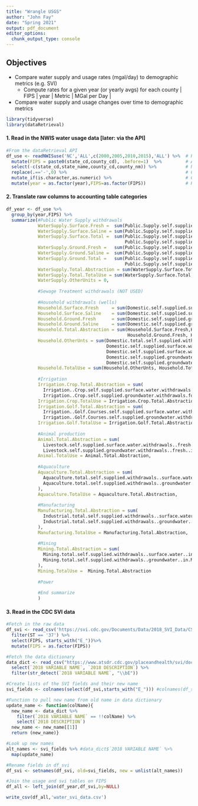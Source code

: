 ```yaml
---
title: "Wrangle USGS"
author: "John Fay"
date: "Spring 2021"
output: pdf_document
editor_options: 
  chunk_output_type: console
---
```


## Objectives
- Compare water supply and usage rates (mgal/day) to demographic metrics (e.g. SVI)
  - Compute rates for a given year (or yearly avgs) for each county
    | FIPS | year | Metric | MGal per Day |

- Compare water supply and usage changes over time to demographic metrics

```r
library(tidyverse)
library(dataRetrieval)
```


#### 1. Read in the NWIS water usage data [later: via the API]
```r
#From the dataRetrieval API
df_use <- readNWISuse('NC','ALL',c(2000,2005,2010,2015),'ALL') %>%  # Read data for NC
  mutate(FIPS = paste0(state_cd,county_cd), .before=1)  %>%         # Add FIPS column
  select(-c(state_cd,state_name,county_cd,county_nm)) %>%           # Remove labels
  replace(.=='-',0) %>%                                             # Convert missing values to zero
  mutate_if(is.character,as.numeric) %>%                            # Convert data fields to numeric
  mutate(year = as.factor(year),FIPS=as.factor(FIPS))               # Revert year & FIPS to factor

```         
   

#### 2. Translate raw columns to accounting table categories
```r
df_year <- df_use %>% 
  group_by(year,FIPS) %>% 
  summarize(#Public Water Supply withdrawals
            WaterSupply.Surface.Fresh =  sum(Public.Supply.self.supplied.surface.water.withdrawals..fresh..in.Mgal.d),  #B7
            WaterSupply.Surface.Saline = sum(Public.Supply.self.supplied.surface.water.withdrawals..saline..in.Mgal.d), #B8
            WaterSupply.Surface.Total =  sum(Public.Supply.self.supplied.surface.water.withdrawals..fresh..in.Mgal.d,   #B5
                                             Public.Supply.self.supplied.surface.water.withdrawals..saline..in.Mgal.d),
            WaterSupply.Ground.Fresh =   sum(Public.Supply.self.supplied.groundwater.withdrawals..fresh..in.Mgal.d),    #B10
            WaterSupply.Ground.Saline =  sum(Public.Supply.self.supplied.groundwater.withdrawals..saline..in.Mgal.d),   #B11
            WaterSupply.Ground.Total =   sum(Public.Supply.self.supplied.groundwater.withdrawals..fresh..in.Mgal.d,     #B9
                                             Public.Supply.self.supplied.groundwater.withdrawals..saline..in.Mgal.d),
            WaterSupply.Total.Abstraction = sum(WaterSupply.Surface.Total, WaterSupply.Ground.Total),                   #B5
            WaterSupply.Total.TotalUse = sum(WaterSupply.Surface.Total, WaterSupply.Ground.Total),                      #B16
            WaterSupply.OtherUnits = 0, 
            
            #Sewage Treatment withdrawals (NOT USED)
            
            #Household withdrawals (wells)
            Household.Surface.Fresh     = sum(Domestic.self.supplied.surface.water.withdrawals..fresh..in.Mgal.d),      #D7
            Household.Surface.Saline    = sum(Domestic.self.supplied.surface.water.withdrawals..saline..in.Mgal.d),     #D8
            Household.Ground.Fresh      = sum(Domestic.self.supplied.groundwater.withdrawals..fresh..in.Mgal.d),        #D10
            Household.Ground.Saline     = sum(Domestic.self.supplied.groundwater.withdrawals..saline..in.Mgal.d),       #D11
            Household.Total.Abstraction = sum(Household.Surface.Fresh,Household.Surface.Saline,                         #D5
                                              Household.Ground.Fresh, Household.Ground.Saline),
            Household.OtherUnts = sum(Domestic.total.self.supplied.withdrawals.plus.deliveries..in.Mgal.d -             #D13
                                      Domestic.self.supplied.surface.water.withdrawals..fresh..in.Mgal.d - 
                                      Domestic.self.supplied.surface.water.withdrawals..saline..in.Mgal.d -
                                      Domestic.self.supplied.groundwater.withdrawals..fresh..in.Mgal.d - 
                                      Domestic.self.supplied.groundwater.withdrawals..saline..in.Mgal.d),
            Household.TotalUse = sum(Household.OtherUnts, Household.Total.Abstraction),                                 #D16
            
            #Irrigation
            Irrigation.Crop.Total.Abstraction = sum(                                                                    #E5
              Irrigation..Crop.self.supplied.surface.water.withdrawals.for.crops..fresh..in.Mgal.d,
              Irrigation..Crop.self.supplied.groundwater.withdrawals.for.crops..fresh..in.Mgal.d),
            Irrigation.Crop.TotalUse = Irrigation.Crop.Total.Abstraction,                                               #E16
            Irrigation.Golf.Total.Abstraction = sum(
              Irrigation..Golf.Courses.self.supplied.surface.water.withdrawals.for.golf.courses..fresh..in.Mgal.d,
              Irrigation..Golf.Courses.self.supplied.groundwater.withdrawals.for.golf.courses..fresh..in.Mgal.d),
            Irrigation.Golf.TotalUse = Irrigation.Golf.Total.Abstraction,
            
            #Animal production
            Animal.Total.Abstraction = sum(
              Livestock.self.supplied.surface.water.withdrawals..fresh..in.Mgal.d,
              Livestock.self.supplied.groundwater.withdrawals..fresh..in.Mgal.d),
            Animal.TotalUse = Animal.Total.Abstraction,
            
            #Aquaculture
            Aquaculture.Total.Abstraction = sum(
              Aquaculture.total.self.supplied.withdrawals..surface.water..in.Mgal.d,
              Aquaculture.total.self.supplied.withdrawals..groundwater..in.Mgal.d
            ),
            Aquaculture.TotalUse = Aquaculture.Total.Abstraction,
            
            #Manufacturing
            Manufacturing.Total.Abstraction = sum(
              Industrial.total.self.supplied.withdrawals..surface.water..in.Mgal.d,
              Industrial.total.self.supplied.withdrawals..groundwater..in.Mgal.d
            ),
            Manufacturing.TotalUse = Manufacturing.Total.Abstraction,
            
            #Mining
            Mining.Total.Abstraction = sum(
              Mining.total.self.supplied.withdrawals..surface.water..in.Mgal.d,
              Mining.total.self.supplied.withdrawals..groundwater..in.Mgal.d
            ),
            Mining.TotalUse =  Mining.Total.Abstraction
            
            #Power
            
            #End summarize
            ) 

```


#### 3. Read in the CDC SVI data
```r
#Fetch in the raw data
df_svi <- read_csv('https://svi.cdc.gov/Documents/Data/2018_SVI_Data/CSV/SVI2018_US_COUNTY.csv') %>% 
  filter(ST == '37') %>% 
  select(FIPS, starts_with("E_"))%>% 
  mutate(FIPS = as.factor(FIPS))

#Fetch the data dictionary
data_dict <- read_csv("https://www.atsdr.cdc.gov/placeandhealth/svi/documentation/csv/SVIDocumentation_Table_DataDictionary_2018.csv") %>% 
  select(`2018 VARIABLE NAME`, `2018 DESCRIPTION`) %>% 
  filter(str_detect(`2018 VARIABLE NAME`, "\\bE")) 

#Create lists of the SVI fields and their new name
svi_fields <- colnames(select(df_svi,starts_with("E_"))) #colnames(df_svi)[-1]

#Function to pull new name from old name in data dictionary
update_name <- function(colName){
  new_name <- data_dict %>% 
    filter(`2018 VARIABLE NAME` == !!colName) %>% 
    select(`2018 DESCRIPTION`)
  new_name <- new_name[[1]]
  return (new_name)}

#Look up new names
alt_names <- svi_fields %>% #data_dict$`2018 VARIABLE NAME` %>% 
  map(update_name)

#Rename fields in df_svi
df_svi <- setnames(df_svi, old=svi_fields, new = unlist(alt_names))

```


```r
#Join the usage and svi tables on FIPS
df_all <- left_join(df_year,df_svi,by=NULL)

write_csv(df_all,'water_svi_data.csv')
```

